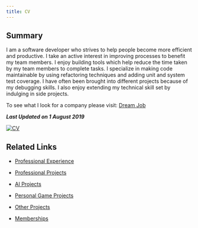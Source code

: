 ```yaml
---
title: CV
---
```


## Summary

I am a software developer who strives to help people become more efficient and productive. I take an active interest in improving processes to benefit my team members. I enjoy building tools which help reduce the time taken by my team members to complete tasks. I specialize in making code maintainable by using refactoring techniques and adding unit and system test coverage. I have often been brought into different projects because of my debugging skills. I also enjoy extending my technical skill set by indulging in side projects.

To see what I look for a company please visit: [Dream Job](/blog/dream-job/)

**_Last Updated on 1 August 2019_**

[![CV](./files/pdficon_large.png)](./files/CV_Ankur_Sheel.pdf)

## Related Links

-   [Professional Experience](cv/professional-experience)

-   [Professional Projects](cv/professional-projects)

-   [AI Projects](cv/ai-projects)

-   [Personal Game Projects](cv/personal-game-projects)

-   [Other Projects](cv/other-projects)

-   [Memberships](cv/memberships)
